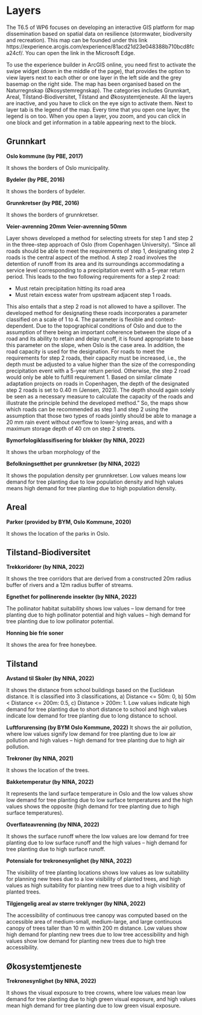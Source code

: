 # Layers
The T6.5 of WP6 focuses on developing an interactive GIS platform for map dissemination based on spatial data on resilience (stormwater, biodiversity and recreation). This map can be founded under this link https://experience.arcgis.com/experience/81acd21d23e048388b710bcd8fca24cf/. You can open the link in the Microsoft Edge.


To use the experience builder in ArcGIS online, you need first to activate the swipe widget (down in the middle of the page), that provides the option to view layers next to each other or one layer in the left side and the grey basemap on the right side. The map has been organised based on the Naturregnskap (Økosystemregnskap). The categories includes Grunnkart, Areal, Tilstand-Biodiversitet, Tilstand and Økosystemtjeneste. All the layers are inactive, and you have to click on the eye sign to activate them. Next to layer tab is the legend of the map. Every time that you open one layer, the legend is on too. When you open a layer, you zoom, and you can click in one block and get information in a table appearing next to the block.

## Grunnkart

**Oslo kommune (by PBE, 2017)**

It shows the borders of Oslo municipality.

**Bydeler (by PBE, 2016)**

It shows the borders of bydeler.

**Grunnkretser (by PBE, 2016)**

It shows the borders of grunnkretser. 

**Veier-avrenning 20mm**
**Veier-avrenning 50mm**

Layer shows developed a method for selecting streets for step 1 and step 2 in the three-step approach of Oslo (from Copenhagen University). "Since all roads should be able to meet the requirements of step 1, designating step 2 roads is the central aspect of the method. A step 2 road involves the detention of runoff from its area and its surroundings accommodating a service level corresponding to a precipitation event with a 5-year return period. This leads to the two following requirements for a step 2 road:

- Must retain precipitation hitting its road area
- Must retain excess water from upstream adjacent step 1 roads.

This also entails that a step 2 road is not allowed to have a spillover. The developed method for designating these roads incorporates a parameter classified on a scale of 1 to 4. The parameter is flexible and context-dependent. Due to the topographical conditions of Oslo and due to the assumption of there being an important coherence between the slope of a road and its ability to retain and delay runoff, it is found appropriate to base this parameter on the slope, when Oslo is the case area. In addition, the road capacity is used for the designation. For roads to meet the requirements for step 2 roads, their capacity must be increased, i.e., the depth must be adjusted to a value higher than the size of the corresponding precipitation event with a 5-year return period. Otherwise, the step 2 road would only be able to fulfill requirement 1. Based on similar climate adaptation projects on roads in Copenhagen, the depth of the designated step 2 roads is set to 0.40 m (Jensen, 2023). The depth should again solely be seen as a necessary measure to calculate the capacity of the roads and illustrate the principle behind the developed method." 
So, the maps show which roads can be recommended as step 1 and step 2 using the assumption that those two types of roads jointly should be able to manage a 20 mm rain event without overflow to lower-lying areas, and with a maximum storage depth of 40 cm on step 2 streets.

**Bymorfologiklassifisering for blokker (by NINA, 2022)**

It shows the urban morphology of the 

**Befolkningsetthet per grunnkretser (by NINA, 2022)**

It shows the population density per grunnkretser. Low values means low demand for tree planting due to low population density and high values means high demand for tree planting due to high population density.


## Areal

**Parker (provided by BYM, Oslo Kommune, 2020)**

It shows the location of the parks in Oslo.

## Tilstand-Biodiversitet

**Trekkoridorer (by NINA, 2022)**

It shows the tree corridors that are derived from a constructed 20m radius buffer of rivers and a 12m radius buffer of streams.

**Egnethet for pollinerende insekter (by NINA, 2022)**

The pollinator habitat suitability shows low values – low demand for tree planting due to high pollinator potential and high values – high demand for tree planting due to low pollinator potential.

**Honning bie frie soner**

It shows the area for free honeybee.


## Tilstand

**Avstand til Skoler (by NINA, 2022)**

It shows the distance from school buildings based on the Euclidean distance. It is classified into 3 classifications, a) Distance <= 50m: 0, b) 50m < Distance <= 200m: 0.5, c) Distance > 200m: 1. Low values indicate high demand for tree planting due to short distance to school and high values indicate low demand for tree planting due to long distance to school.

**Luftforurensing (by BYM Oslo Kommune, 2022)**
It shows the air pollution, where low values signify low demand for tree planting due to low air pollution and high values – high demand for tree planting due to high air pollution.

**Trekroner (by NINA, 2021)**

It shows the location of the trees.

**Bakketemperatur (by NINA, 2022)**

It represents the land surface temperature in Oslo and the low values show low demand for tree planting due to low surface temperatures and the high values shows the opposite (high demand for tree planting due to high surface temperatures).

**Overflateavrenning (by NINA, 2022)**

It shows the surface runoff where the low values are low demand for tree planting due to low surface runoff and the high values – high demand for tree planting due to high surface runoff.

**Potensiale for trekronesynlighet (by NINA, 2022)**

The visibility of tree planting locations shows low values as low suitability for planning new trees due to a low visibility of planted trees, and high values as high suitability for planting new trees due to a high visibility of planted trees.

**Tilgjengelig areal av større treklynger (by NINA, 2022)**

The accessibility of continuous tree canopy was computed based on the accessible area of medium-small, medium-large, and large continuous canopy of trees taller than 10 m within 200 m distance. Low values show high demand for planting new trees due to low tree accessibility and high values show low demand for planting new trees due to high tree accessibility.

## Økosystemtjeneste

**Trekronesynlighet (by NINA, 2022)**

It shows the visual exposure to tree crowns, where low values mean low demand for tree planting due to high green visual exposure, and high values mean high demand for tree planting due to low green visual exposure.

